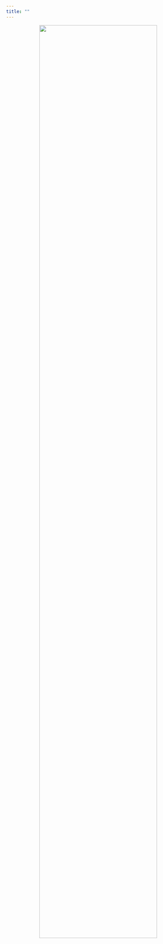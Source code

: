 ```yaml
---
title: ""
---
```


<p align="center">
  <img style="width:80%;" src="archive/404.png" />
</p>
<!-- ![](archive/404.png) -->

